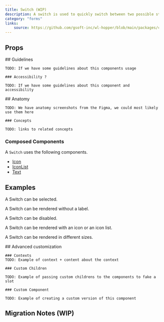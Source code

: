 ```yaml
---
title: Switch (WIP)
description: A switch is used to quickly switch between two possible states. They are commonly used for “on/off” switches.
category: "forms"
links:
    source: https://github.com/gsoft-inc/wl-hopper/blob/main/packages/components/src/switch/src/Switch.tsx
---
```


<Example src="switch/docs/preview" isOpen />

## Props

<PropTable component="Switch" />

<FeatureFlag flag="next">
    ## Guidelines

    TODO: If we have some guidelines about this components usage

    ### Accessibility ?

    TODO: If we have some guidelines about this component and accessibility
</FeatureFlag>

<FeatureFlag flag="rc">
    ## Anatomy

    TODO: We have anatomy screenshots from the Figma, we could most likely use them here

    ### Concepts

    TODO: links to related concepts
</FeatureFlag>

### Composed Components

A `Switch` uses the following components.

- [Icon](./Icon)
- [IconList](./IconList)
- [Text](./Text)

## Examples

A Switch can be selected.

<Example src="switch/docs/selected" />

A Switch can be rendered without a label.

<Example src="switch/docs/nolabel" />

A Switch can be disabled.

<Example src="switch/docs/disabled" />

A Switch can be rendered with an icon or an icon list.

<Example src="switch/docs/icons" />

A Switch can be rendered in different sizes.

<Example src="switch/docs/sizes" />

<FeatureFlag flag="next">
    ## Advanced customization

    ### Contexts
    TODO: Example of context + content about the context

    ### Custom Children

    TODO: Example of passing custom childrens to the components to fake a slot

    ### Custom Component

    TODO: Example of creating a custom version of this component
</FeatureFlag>

## Migration Notes (WIP)

<MigrateGuide src="switch/docs/migration-notes" />
